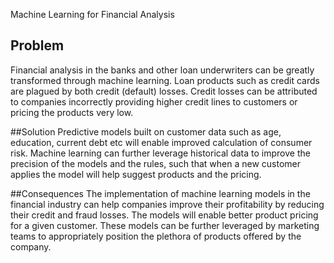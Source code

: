 Machine Learning for Financial Analysis

## Problem 
Financial analysis in the banks and other loan underwriters can be greatly transformed through machine learning. Loan products such as credit cards are plagued by both credit (default) losses. Credit losses can be attributed to companies incorrectly providing higher credit lines to customers or pricing the products very low. 

##Solution
Predictive models built on customer data such as age, education, current debt etc will enable improved calculation of consumer risk. Machine learning can further leverage historical data to improve the precision of the models and the rules, such that when a new customer applies the model will help suggest products and the pricing. 

##Consequences
The implementation of machine learning models in the financial industry can help companies improve their profitability by reducing their credit and fraud losses. The models will enable better product pricing for a given customer. These models can be further leveraged by marketing teams to appropriately position the plethora of products offered by the company.
